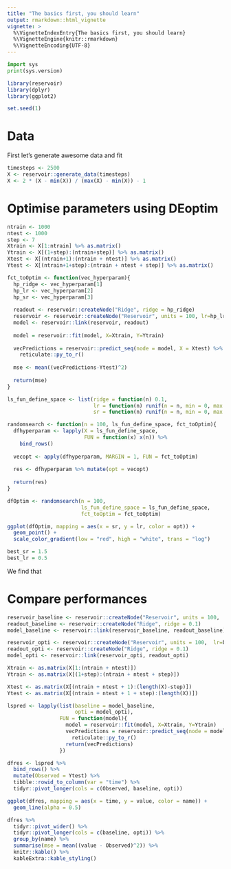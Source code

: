 ```yaml
---
title: "The basics first, you should learn"
output: rmarkdown::html_vignette
vignette: >
  %\VignetteIndexEntry{The basics first, you should learn}
  %\VignetteEngine{knitr::rmarkdown}
  %\VignetteEncoding{UTF-8}
---
```


```python
import sys
print(sys.version)
```

```r
library(reservoir)
library(dplyr)
library(ggplot2)

set.seed(1)
```

# Data

First let's generate awesome data and fit 

```r
timesteps <- 2500
X <- reservoir::generate_data(timesteps)
X <- 2 * (X - min(X)) / (max(X) - min(X)) - 1
```
# Optimise parameters using DEoptim

```r
ntrain <- 1000
ntest <- 1000
step <- 7
Xtrain <- X[1:ntrain] %>% as.matrix()
Ytrain <- X[(1+step):(ntrain+step)] %>% as.matrix()
Xtest <- X[(ntrain+1):(ntrain + ntest)] %>% as.matrix()
Ytest <- X[(ntrain+1+step):(ntrain + ntest + step)] %>% as.matrix()
```

```r
fct_toOptim <- function(vec_hyperparam){
  hp_ridge <- vec_hyperparam[1]
  hp_lr <- vec_hyperparam[2]
  hp_sr <- vec_hyperparam[3]
  
  readout <- reservoir::createNode("Ridge", ridge = hp_ridge)
  reservoir <- reservoir::createNode("Reservoir", units = 100, lr=hp_lr, sr=hp_sr)
  model <- reservoir::link(reservoir, readout)
  
  model = reservoir::fit(model, X=Xtrain, Y=Ytrain)
  
  vecPredictions = reservoir::predict_seq(node = model, X = Xtest) %>%
    reticulate::py_to_r()
  
  mse <- mean((vecPredictions-Ytest)^2)
  
  return(mse)
}
```


```r
ls_fun_define_space <- list(ridge = function(n) 0.1,
                            lr = function(n) runif(n = n, min = 0, max = 1),
                            sr = function(n) runif(n = n, min = 0, max = 2))
```

```r
randomsearch <- function(n = 100, ls_fun_define_space, fct_toOptim){
  dfhyperparam <- lapply(X = ls_fun_define_space,
                         FUN = function(x) x(n)) %>%
    bind_rows()
  
  vecopt <- apply(dfhyperparam, MARGIN = 1, FUN = fct_toOptim)
  
  res <- dfhyperparam %>% mutate(opt = vecopt)
  
  return(res)
}
```


```r
dfOptim <- randomsearch(n = 100,
                        ls_fun_define_space = ls_fun_define_space,
                        fct_toOptim = fct_toOptim)
```

```r
ggplot(dfOptim, mapping = aes(x = sr, y = lr, color = opt)) +
  geom_point() +
  scale_color_gradient(low = "red", high = "white", trans = "log")
```

```r
best_sr = 1.5
best_lr = 0.5
```


We find that 

# Compare performances

```r
reservoir_baseline <- reservoir::createNode("Reservoir", units = 100,  lr=0.2, sr=1)
readout_baseline <- reservoir::createNode("Ridge", ridge = 0.1)
model_baseline <- reservoir::link(reservoir_baseline, readout_baseline)

reservoir_opti <- reservoir::createNode("Reservoir", units = 100,  lr=best_lr, sr=best_sr)
readout_opti <- reservoir::createNode("Ridge", ridge = 0.1)
model_opti <- reservoir::link(reservoir_opti, readout_opti)

Xtrain <- as.matrix(X[1:(ntrain + ntest)])
Ytrain <- as.matrix(X[(1+step):(ntrain + ntest + step)])

Xtest <- as.matrix(X[(ntrain + ntest + 1):(length(X)-step)])
Ytest <- as.matrix(X[(ntrain + ntest + 1 + step):(length(X))])

lspred <- lapply(list(baseline = model_baseline,
                      opti = model_opti),
                 FUN = function(model){
                   model = reservoir::fit(model, X=Xtrain, Y=Ytrain)
                   vecPredictions = reservoir::predict_seq(node = model, X = Xtest) %>%
                     reticulate::py_to_r()
                   return(vecPredictions)
                 })

dfres <- lspred %>%
  bind_rows() %>%
  mutate(Observed = Ytest) %>%
  tibble::rowid_to_column(var = "time") %>%
  tidyr::pivot_longer(cols = c(Observed, baseline, opti))
```

```r
ggplot(dfres, mapping = aes(x = time, y = value, color = name)) +
  geom_line(alpha = 0.5)
```

```r
dfres %>%
  tidyr::pivot_wider() %>%
  tidyr::pivot_longer(cols = c(baseline, opti)) %>%
  group_by(name) %>%
  summarise(mse = mean((value - Observed)^2)) %>%
  knitr::kable() %>%
  kableExtra::kable_styling()
```

